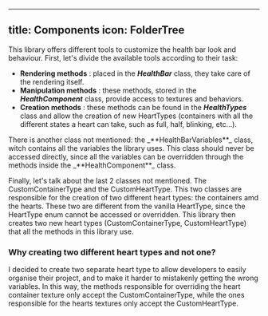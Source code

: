 
---
title: Components
icon: FolderTree
---

This library offers different tools to customize the health bar look and behaviour.
First, let's divide the available tools according to their task:
- **Rendering methods** : placed in the _**HealthBar**_ class, they take care of the rendering itself.
- **Manipulation methods** : these methods, stored in the _**HealthComponent**_ class, provide access to textures and behaviors.
- **Creation methods** : these methods can be found in the _**HealthTypes**_ class and allow the creation of new HeartTypes (containers with all the different states a heart can take, such as full, half, blinking, etc...).

<Callout variant="warning">
    There is another class not mentioned: the _**HealthBarVariables**_ class, witch contains all the variables the library uses.
    This class should never be accessed directly, since all the variables can be overridden through the methods inside the _**HealthComponent**_ class.
</Callout>

Finally, let's talk about the last 2 classes not mentioned. The CustomContainerType and the CustomHeartType.
This two classes are responsible for the creation of two different heart types: the containers amd the hearts. These two are different from the vanilla HeartType,
since the HeartType enum cannot be accessed or overridden. This library then creates two new heart types (CustomContainerType, CustomHeartType) that all the methods
in this library use.
### Why creating two different heart types and not one?
I decided to create two separate heart type to allow developers to easily organise their project, and to make it harder to mistakenly getting the wrong variables.
In this way, the methods responsible for overriding the heart container texture only accept the CustomContainerType,
while the ones responsible for the hearts textures only accept the CustomHeartType.

